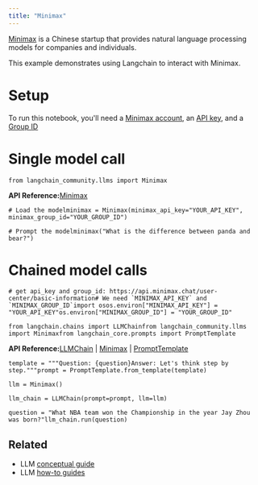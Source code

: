 ```yaml
---
title: "Minimax"
---
```


[Minimax](https://api.minimax.chat) is a Chinese startup that provides natural language processing models for companies and individuals.

This example demonstrates using Langchain to interact with Minimax.

# Setup

To run this notebook, you'll need a [Minimax account](https://api.minimax.chat), an [API key](https://api.minimax.chat/user-center/basic-information/interface-key), and a [Group ID](https://api.minimax.chat/user-center/basic-information)

# Single model call

```
from langchain_community.llms import Minimax
```

**API Reference:**[Minimax](https://python.langchain.com/api_reference/community/llms/langchain_community.llms.minimax.Minimax.html)

```
# Load the modelminimax = Minimax(minimax_api_key="YOUR_API_KEY", minimax_group_id="YOUR_GROUP_ID")
```

```
# Prompt the modelminimax("What is the difference between panda and bear?")
```

# Chained model calls

```
# get api_key and group_id: https://api.minimax.chat/user-center/basic-information# We need `MINIMAX_API_KEY` and `MINIMAX_GROUP_ID`import osos.environ["MINIMAX_API_KEY"] = "YOUR_API_KEY"os.environ["MINIMAX_GROUP_ID"] = "YOUR_GROUP_ID"
```

```
from langchain.chains import LLMChainfrom langchain_community.llms import Minimaxfrom langchain_core.prompts import PromptTemplate
```

**API Reference:**[LLMChain](https://python.langchain.com/api_reference/langchain/chains/langchain.chains.llm.LLMChain.html) | [Minimax](https://python.langchain.com/api_reference/community/llms/langchain_community.llms.minimax.Minimax.html) | [PromptTemplate](https://python.langchain.com/api_reference/core/prompts/langchain_core.prompts.prompt.PromptTemplate.html)

```
template = """Question: {question}Answer: Let's think step by step."""prompt = PromptTemplate.from_template(template)
```

```
llm = Minimax()
```

```
llm_chain = LLMChain(prompt=prompt, llm=llm)
```

```
question = "What NBA team won the Championship in the year Jay Zhou was born?"llm_chain.run(question)
```

## Related

* LLM [conceptual guide](/src/oss/concepts/text_llms)
* LLM [how-to guides](/src/oss/how_to/#llms)
